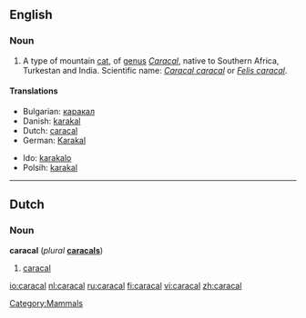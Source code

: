 ==English==

===Noun===
{{wikipedia}}
{{en-noun}}

#A type of mountain [[cat]], of [[genus]] ''[[Caracal]]'', native to Southern Africa, Turkestan and India. Scientific name: ''[[Caracal caracal]]'' or ''[[Felis caracal]]''.

====Translations====
{{top}}
*Bulgarian: [[каракал]]
*Danish: [[karakal]]
*Dutch: [[caracal#Dutch|caracal]] {{m}}
*German: [[Karakal]] {{m}}
{{mid}}
*Ido: [[karakalo]]
*Polsih: [[karakal]]
{{bottom}}

[[Category:Mammals]]

----

==Dutch==

===Noun===
'''caracal''' {{m}} (''plural'' '''[[caracals]]''')

# [[caracal#English|caracal]]

[[io:caracal]]
[[nl:caracal]]
[[ru:caracal]]
[[fi:caracal]]
[[vi:caracal]]
[[zh:caracal]]